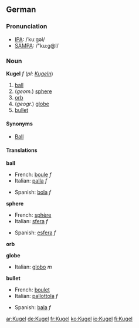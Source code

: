 {{See|kugel}}
==German==
===Pronunciation===
*[[w:IPA|IPA]]: /ˈkuːgəl/
*[[w:SAMPA|SAMPA]]: /"ku:g@l/

===Noun===
'''Kugel''' ''f'' (''pl: [[Kugeln]]'')

# [[ball]]
# (''geom.'') [[sphere]]
# [[orb]]
# (''geogr.'') [[globe]]
# [[bullet]]

====Synonyms====
*[[Ball]]

====Translations====
'''ball'''
{{top}}
*French: [[boule]] ''f''
*Italian: [[palla]] ''f''
{{mid}}
*Spanish: [[bola]] ''f''
{{bottom}}

'''sphere'''
{{top}}
*French: [[sphère]]
*Italian: [[sfera]] ''f''
{{mid}}
*Spanish: [[esfera]] ''f''
{{bottom}}

'''orb'''
{{top}}
{{mid}}
{{bottom}}

'''globe'''
{{top}}
*Italian: [[globo]] ''m''
{{mid}}
{{bottom}}

'''bullet'''
{{top}}
*French: [[boulet]]
*Italian: [[pallottola]] ''f''
{{mid}}
*Spanish: [[bala]] ''f''
{{bottom}}
[[ar:Kugel]]
[[de:Kugel]]
[[fr:Kugel]]
[[ko:Kugel]]
[[io:Kugel]]
[[fi:Kugel]]